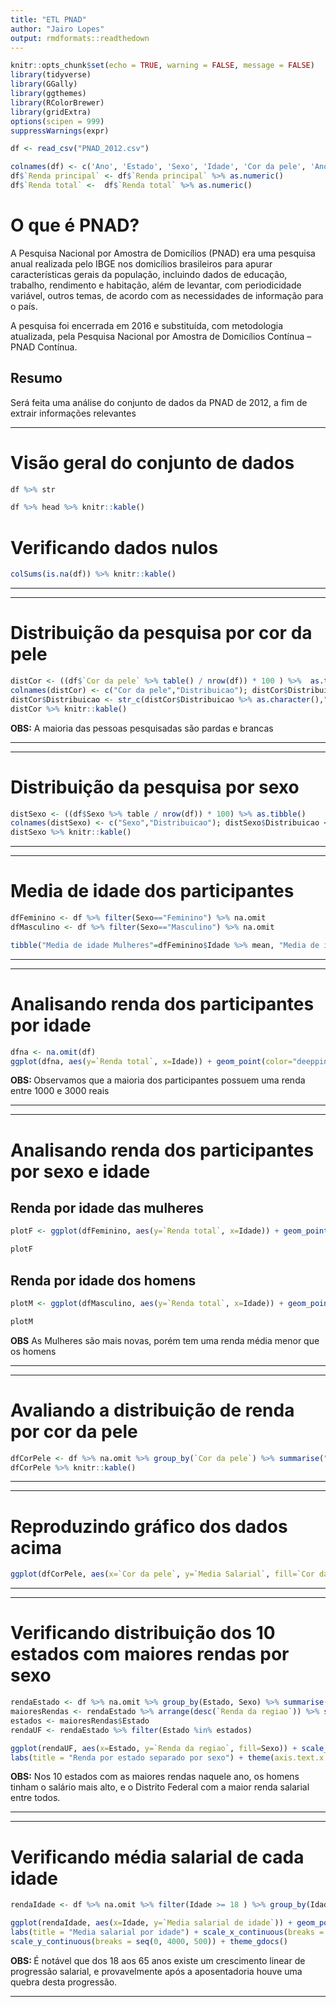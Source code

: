```yaml
---
title: "ETL PNAD"
author: "Jairo Lopes"
output: rmdformats::readthedown
---
```


```r
knitr::opts_chunk$set(echo = TRUE, warning = FALSE, message = FALSE)
library(tidyverse)
library(GGally)
library(ggthemes)
library(RColorBrewer)
library(gridExtra)
options(scipen = 999)
suppressWarnings(expr)

df <- read_csv("PNAD_2012.csv")

colnames(df) <- c('Ano', 'Estado', 'Sexo', 'Idade', 'Cor da pele', 'Anos de escolaridade', 'Renda principal', 'Renda total','Peso amostral')
df$`Renda principal` <- df$`Renda principal` %>% as.numeric()
df$`Renda total` <-  df$`Renda total` %>% as.numeric()

```

# O que é PNAD?
A Pesquisa Nacional por Amostra de Domicílios (PNAD) era uma pesquisa anual realizada pelo IBGE nos domicílios brasileiros para apurar características gerais da população, incluindo dados de educação, trabalho, rendimento e habitação, além de levantar, com periodicidade variável, outros temas, de acordo com as necessidades de informação para o país.

A pesquisa foi encerrada em 2016 e substituída, com metodologia atualizada, pela Pesquisa Nacional por Amostra de Domicílios Contínua – PNAD Contínua.


## Resumo
Será feita uma análise do conjunto de dados da PNAD de 2012, a fim de extrair informações relevantes


___


# Visão geral do conjunto de dados

```r
df %>% str
```



```r
df %>% head %>% knitr::kable() 
```


# Verificando dados nulos

```r
colSums(is.na(df)) %>% knitr::kable()
```




___

___

# Distribuição da pesquisa por cor da pele

```r
distCor <- ((df$`Cor da pele` %>% table() / nrow(df)) * 100 ) %>%  as.tibble() %>% arrange(desc(n)) 
colnames(distCor) <- c("Cor da pele","Distribuicao"); distCor$Distribuicao <- round(distCor$Distribuicao, 2)
distCor$Distribuicao <- str_c(distCor$Distribuicao %>% as.character(),"%") 
distCor %>% knitr::kable()
```

**OBS:** A maioria das pessoas pesquisadas são pardas e brancas

___


___

# Distribuição da pesquisa por sexo

```r
distSexo <- ((df$Sexo %>% table / nrow(df)) * 100) %>% as.tibble()
colnames(distSexo) <- c("Sexo","Distribuicao"); distSexo$Distribuicao <- str_c(round(distSexo$Distribuicao,2),"%")
distSexo %>% knitr::kable()

```

___


___


# Media de idade dos participantes


```r
dfFeminino <- df %>% filter(Sexo=="Feminino") %>% na.omit
dfMasculino <- df %>% filter(Sexo=="Masculino") %>% na.omit

tibble("Media de idade Mulheres"=dfFeminino$Idade %>% mean, "Media de idade Homens"=dfMasculino$Idade %>% mean, "Media idade Geral"=df$Idade %>% mean) %>% knitr::kable()
```


___


___



# Analisando renda dos participantes por idade

```r
dfna <- na.omit(df)
ggplot(dfna, aes(y=`Renda total`, x=Idade)) + geom_point(color="deeppink4") + theme_gdocs()
```

**OBS: ** Observamos que a maioria dos participantes possuem uma renda entre 1000 e 3000 reais

___

___

# Analisando renda dos participantes por sexo e idade {.tabset}


## Renda por idade das mulheres

```r
plotF <- ggplot(dfFeminino, aes(y=`Renda total`, x=Idade)) + geom_point(color="firebrick3") + labs(title = str_c("Renda por idade das mulheres, Media: ",round(mean(dfFeminino$`Renda total`),2))) + theme_gdocs()

plotF
```

## Renda por idade dos homens

```r
plotM <- ggplot(dfMasculino, aes(y=`Renda total`, x=Idade)) + geom_point(color="dodgerblue") + labs(title = str_c("Renda por idade dos homens, Media: ",round(mean(dfMasculino$`Renda total`),2)))  + theme_gdocs()

plotM
```

**OBS** As Mulheres são mais novas, porém tem uma renda média menor que os homens


___

___


# Avaliando a distribuição de renda por cor da pele

```r
dfCorPele <- df %>% na.omit %>% group_by(`Cor da pele`) %>% summarise("Media Salarial"=mean(`Renda total`)) %>% arrange(desc("Media Salarial"))
dfCorPele %>% knitr::kable()
```


___

___

# Reproduzindo gráfico dos dados acima

```r
ggplot(dfCorPele, aes(x=`Cor da pele`, y=`Media Salarial`, fill=`Cor da pele`)) + scale_fill_brewer(palette = "Dark2") + geom_bar(stat = "sum") + coord_flip() + theme_gdocs()
```


___

___


# Verificando distribuição dos 10 estados com maiores rendas por sexo


```r
rendaEstado <- df %>% na.omit %>% group_by(Estado, Sexo) %>% summarise("Renda da regiao"=mean(`Renda total`))
maioresRendas <- rendaEstado %>% arrange(desc(`Renda da regiao`)) %>% select(Estado) %>% unique %>% head(10)
estados <- maioresRendas$Estado
rendaUF <- rendaEstado %>% filter(Estado %in% estados)

ggplot(rendaUF, aes(x=Estado, y=`Renda da regiao`, fill=Sexo)) + scale_fill_manual(values = c("deeppink4","springgreen4")) + scale_y_continuous(breaks = seq(0, 5000, 500)) + geom_bar(stat = "sum", position = "dodge") + theme_calc() +
labs(title = "Renda por estado separado por sexo") + theme(axis.text.x = element_text(angle = 60))
```


**OBS:** Nos 10 estados com as maiores rendas naquele ano, os homens tinham o salário mais alto, e o Distrito Federal com a maior renda salarial entre todos.

___

___



# Verificando média salarial de cada idade

```r
rendaIdade <- df %>% na.omit %>% filter(Idade >= 18 ) %>% group_by(Idade) %>% summarise("Media salarial de idade"=mean(`Renda total`))

ggplot(rendaIdade, aes(x=Idade, y=`Media salarial de idade`)) + geom_point(color="dodgerblue3") +
labs(title = "Media salarial por idade") + scale_x_continuous(breaks = seq(20, 100, 10)) + 
scale_y_continuous(breaks = seq(0, 4000, 500)) + theme_gdocs()
```

**OBS: ** É notável que dos 18 aos 65 anos existe um crescimento linear de progressão salarial, e provavelmente após a aposentadoria houve uma quebra desta progressão.


___




